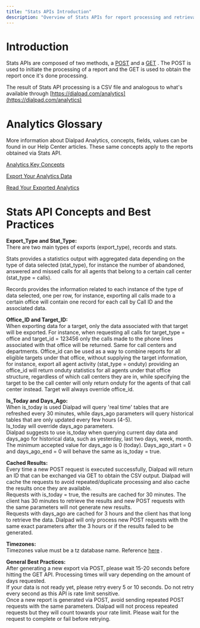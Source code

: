 ```yaml
---
title: "Stats APIs Introduction"
description: "Overview of Stats APIs for report processing and retrieval"
---
```

# Introduction

Stats APIs are composed of two methods, a [POST](/reference/statscreate)
 and a [GET](/reference/statsget)
. The POST is used to initiate the processing of a report and the GET is used to obtain the report once it's done processing.

The result of Stats API processing is a CSV file and analogous to what's available through [https://dialpad.com/analytics](https://dialpad.com/analytics)

# Analytics Glossary

More information about Dialpad Analytics, concepts, fields, values can be found in our Help Center articles. These same concepts apply to the reports obtained via Stats API.

[Analytics Key Concepts](https://help.dialpad.com/docs/analytics-key-concepts)

[Export Your Analytics Data](https://help.dialpad.com/docs/export-your-analytics-data)

[Read Your Exported Analytics](https://help.dialpad.com/docs/read-your-exported-analytics)

# Stats API Concepts and Best Practices

**Export\_Type and Stat\_Type:**  
There are two main types of exports (export\_type), records and stats.

Stats provides a statistics output with aggregated data depending on the type of data selected (stat\_type), for instance the number of abandoned, answered and missed calls for all agents that belong to a certain call center (stat\_type = calls).

Records provides the information related to each instance of the type of data selected, one per row, for instance, exporting all calls made to a certain office will contain one record for each call by Call ID and the associated data.

**Office\_ID and Target\_ID:**  
When exporting data for a target, only the data associated with that target will be exported. For instance, when requesting all calls for target\_type = office and target\_id = 123456 only the calls made to the phone lines associated with that office will be returned. Same for call centers and departments. Office\_id can be used as a way to combine reports for all eligible targets under that office, without supplying the target information, for instance, export all agent activity (stat\_type = onduty) providing an office\_id will return onduty statistics for all agents under that office structure, regardless of which call centers they are in, while specifying the target to be the call center will only return onduty for the agents of that call center instead. Target will always override office\_id.

**Is\_Today and Days\_Ago:**  
When is\_today is used Dialpad will query 'real time' tables that are refreshed every 30 minutes, while days\_ago parameters will query historical tables that are only updated every few hours (4-5).  
Is\_today will override days\_ago parameters.  
Dialpad suggests to use is\_today when querying current day data and days\_ago for historical data, such as yesterday, last two days, week, month.  
The minimum accepted value for days\_ago is 0 (today). Days\_ago\_start = 0 and days\_ago\_end = 0 will behave the same as is\_today = true.

**Cached Results:**  
Every time a new POST request is executed successfully, Dialpad will return an ID that can be exchanged via GET to obtain the CSV output. Dialpad will cache the requests to avoid repeated/duplicate processing and also cache the results once they are available.  
Requests with is\_today = true, the results are cached for 30 minutes. The client has 30 minutes to retrieve the results and new POST requests with the same parameters will not generate new results.  
Requests with days\_ago are cached for 3 hours and the client has that long to retrieve the data. Dialpad will only process new POST requests with the same exact parameters after the 3 hours or if the results failed to be generated.

**Timezones:**  
Timezones value must be a tz database name. Reference [here](https://en.wikipedia.org/wiki/List_of_tz_database_time_zones)
.

**General Best Practices:**  
After generating a new export via POST, please wait 15-20 seconds before hitting the GET API. Processing times will vary depending on the amount of days requested.  
If your data is not ready yet, please retry every 5 or 10 seconds. Do not retry every second as this API is rate limit sensitive.  
Once a new report is generated via POST, avoid sending repeated POST requests with the same parameters. Dialpad will not process repeated requests but they will count towards your rate limit. Please wait for the request to complete or fail before retrying.
